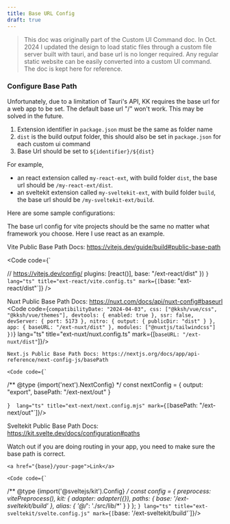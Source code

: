 ```yaml
---
title: Base URL Config
draft: true
---
```


> This doc was originally part of the Custom UI Command doc. 
> In Oct. 2024 I updated the design to load static files through a custom file server built with tauri, and base url is no longer required.
> Any regular static website can be easily converted into a custom UI command.
> The doc is kept here for reference.

### Configure Base Path

Unfortunately, due to a limitation of Tauri's API, KK requires the base url for a web app to be set.
The default base url "/" won't work. This may be solved in the future.

1. Extension identifier in `package.json` must be the same as folder name
2. `dist` is the build output folder, this should also be set in `package.json` for each custom ui command
3. Base Url should be set to `${identifier}/${dist}`

For example,

- an react extension called `my-react-ext`, with build folder `dist`, the base url should be `/my-react-ext/dist`.
- an sveltekit extension called `my-sveltekit-ext`, with build folder `build`, the base url should be `/my-sveltekit-ext/build`.

Here are some sample configurations:


<Tabs>
	<TabItem label="Vite">
  The base url config for vite projects should be the same no matter what framework you choose.
  Here I use react as an example.

  Vite Public Base Path Docs: https://vitejs.dev/guide/build#public-base-path

  <Code code={`

// https://vitejs.dev/config/
  plugins: [react()],
  base: "/ext-react/dist"
})
  `} lang="ts" title="ext-react/vite.config.ts" mark={[`base: "ext-react/dist"`]} />


  </TabItem>
	<TabItem label="Nuxt.js">

  Nuxt Public Base Path Docs: https://nuxt.com/docs/api/nuxt-config#baseurl
  <Code code={`
  compatibilityDate: "2024-04-03",
  css: ["@kksh/vue/css", "@kksh/vue/themes"],
  devtools: { enabled: true },
  ssr: false,
  devServer: {
    port: 5173
  },
  nitro: {
    output: {
      publicDir: "dist"
    }
  },
  app: {
    baseURL: "/ext-nuxt/dist"
  },
  modules: ["@nuxtjs/tailwindcss"]
})
  `} 
    lang="ts" title="ext-nuxt/nuxt.config.ts" mark={[`baseURL: "/ext-nuxt/dist"`]}/>
  </TabItem>
	<TabItem label="Next.js">
  
    Next.js Public Base Path Docs: https://nextjs.org/docs/app/api-reference/next-config-js/basePath

    <Code code={`
/** @type {import('next').NextConfig} */
const nextConfig = {
  output: "export",
  basePath: "/ext-next/out"
}

  `} 
    lang="ts" title="ext-next/next.config.mjs" mark={[`basePath: "/ext-next/out"`]}/>

  
  </TabItem>
	<TabItem label="Sveltekit">
  
  Sveltekit Public Base Path Docs: https://kit.svelte.dev/docs/configuration#paths

  Watch out if you are doing routing in your app, you need to make sure the base path is correct.
  
  `<a href="{base}/your-page">Link</a>`

    <Code code={`

/** @type {import('@sveltejs/kit').Config} */
const config = {
  preprocess: vitePreprocess(),
  kit: {
    adapter: adapter({}),
    paths: {
      base: '/ext-sveltekit/build'
    },
    alias: {
      '@/*': './src/lib/*'
    }
  }
};
    `}
    lang="ts" title="ext-sveltekit/svelte.config.js" mark={[`base: '/ext-sveltekit/build'`]}/>
  </TabItem>
</Tabs>